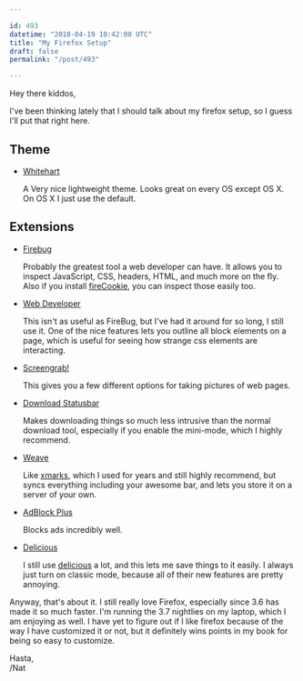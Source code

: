 ```yaml
---

id: 493
datetime: "2010-04-19 10:42:00 UTC"
title: "My Firefox Setup"
draft: false
permalink: "/post/493"

---
```


Hey there kiddos,

I've been thinking lately that I should talk about my firefox setup, so I guess I'll put that right here.

## Theme

 * [Whitehart](https://addons.mozilla.org/en-US/firefox/addon/364)

   A Very nice lightweight theme. Looks great on every OS except OS X. On OS X I just use the default.

## Extensions

 * [Firebug](http://getfirebug.com/)

   Probably the greatest tool a web developer can have. It allows you to inspect JavaScript, CSS, headers, HTML, and much more on the fly. Also if you install [fireCookie](http://addons.mozilla.org/en-US/firefox/addon/6683), you can inspect those easily too.

 * [Web Developer](https://addons.mozilla.org/en-US/firefox/addon/60)

   This isn't as useful as FireBug, but I've had it around for so long, I still use it. One of the nice features lets you outline all block elements on a page, which is useful for seeing how strange css elements are interacting.

 * [Screengrab!](https://addons.mozilla.org/en-US/firefox/addon/1146)

   This gives you a few different options for taking pictures of web pages.

 * [Download Statusbar](https://addons.mozilla.org/en-US/firefox/addon/26)

   Makes downloading things so much less intrusive than the normal download tool, especially if you enable the mini-mode, which I highly recommend.

 * [Weave](https://addons.mozilla.org/en-US/firefox/addon/10868)

   Like [xmarks](https://addons.mozilla.org/en-US/firefox/addon/2410), which I used for years and still highly recommend, but syncs everything including your awesome bar, and lets you store it on a server of your own.

 * [AdBlock Plus](https://addons.mozilla.org/en-US/firefox/addon/1865)

   Blocks ads incredibly well.

 * [Delicious](https://addons.mozilla.org/en-US/firefox/addon/3615)

   I still use [delicious](http://delicious.com/calvin166) a lot, and this lets me save things to it easily. I always just turn on classic mode, because all of their new features are pretty annoying.

Anyway, that's about it. I still really love Firefox, especially since 3.6 has made it so much faster. I'm running the 3.7 nightlies on my laptop, which I am enjoying as well. I have yet to figure out if I like firefox because of the way I have customized it or not, but it definitely wins points in my book for being so easy to customize.

Hasta,  
/Nat



